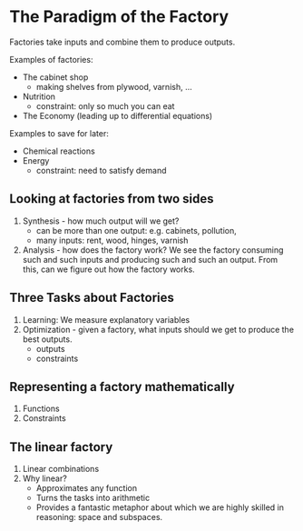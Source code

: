 # The Paradigm of the Factory

Factories take inputs and combine them to produce outputs.

Examples of factories:


* The cabinet shop
    - making shelves from plywood, varnish, ...
* Nutrition
    - constraint: only so much you can eat
* The Economy (leading up to differential equations)

Examples to save for later:

* Chemical reactions
* Energy
    - constraint: need to satisfy demand

## Looking at factories from two sides

1. Synthesis - how much output will we get?
    - can be more than one output: e.g. cabinets, pollution, 
    - many inputs: rent, wood, hinges, varnish
2. Analysis - how does the factory work?
    We see the factory consuming such and such inputs and producing such and such an output. From this, can we figure out how the factory works.

    
## Three Tasks about Factories 

1. Learning: We measure explanatory variables 
2. Optimization - given a factory, what inputs should we get to produce the best outputs.
    - outputs
    - constraints

## Representing a factory mathematically

1. Functions
2. Constraints


## The linear factory

1. Linear combinations
2. Why linear?
    * Approximates any function
    * Turns the tasks into arithmetic
    * Provides a fantastic metaphor about which we are highly skilled in reasoning: space and subspaces.

